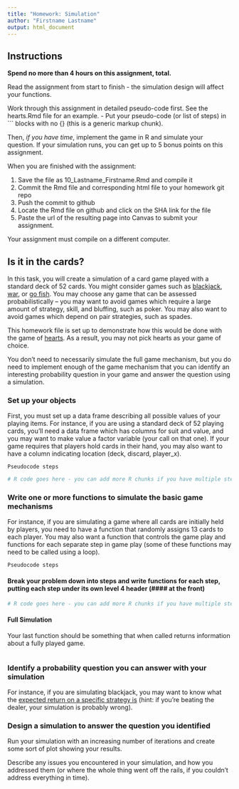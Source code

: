 ```yaml
---
title: "Homework: Simulation"
author: "Firstname Lastname"
output: html_document
---
```


## Instructions

**Spend no more than 4 hours on this assignment, total.**

Read the assignment from start to finish - the simulation design will affect your functions.

Work through this assignment in detailed pseudo-code first. See the hearts.Rmd file for an example. - Put your pseudo-code (or list of steps) in \`\`\` blocks with no {} (this is a generic markup chunk).

Then, *if you have time*, implement the game in R and simulate your question. If your simulation runs, you can get up to 5 bonus points on this assignment.

When you are finished with the assignment:

1.  Save the file as 10_Lastname_Firstname.Rmd and compile it
2.  Commit the Rmd file and corresponding html file to your homework git repo
3.  Push the commit to github
4.  Locate the Rmd file on github and click on the SHA link for the file
5.  Paste the url of the resulting page into Canvas to submit your assignment.

Your assignment must compile on a different computer.

## Is it in the cards?

In this task, you will create a simulation of a card game played with a standard deck of 52 cards. You might consider games such as [blackjack](https://bicyclecards.com/how-to-play/blackjack/#filter), [war](https://bicyclecards.com/how-to-play/war/#filter), or [go fish](https://bicyclecards.com/how-to-play/go-fish/#filter). You may choose any game that can be assessed probabilistically -- you may want to avoid games which require a large amount of strategy, skill, and bluffing, such as poker. You may also want to avoid games which depend on pair strategies, such as spades.

This homework file is set up to demonstrate how this would be done with the game of [hearts](https://bicyclecards.com/how-to-play/hearts/#filter). As a result, you may not pick hearts as your game of choice.

You don't need to necessarily simulate the full game mechanism, but you do need to implement enough of the game mechanism that you can identify an interesting probability question in your game and answer the question using a simulation.

### Set up your objects

First, you must set up a data frame describing all possible values of your playing items. For instance, if you are using a standard deck of 52 playing cards, you'll need a data frame which has columns for suit and value, and you may want to make value a factor variable (your call on that one). If your game requires that players hold cards in their hand, you may also want to have a column indicating location (deck, discard, player_x).

    Pseudocode steps

```r
# R code goes here - you can add more R chunks if you have multiple steps or want to explain each function after it's written.

```

### Write one or more functions to simulate the basic game mechanisms

For instance, if you are simulating a game where all cards are initially held by players, you need to have a function that randomly assigns 13 cards to each player. You may also want a function that controls the game play and functions for each separate step in game play (some of these functions may need to be called using a loop).

    Pseudocode steps

#### Break your problem down into steps and write functions for each step, putting each step under its own level 4 header (\#\#\#\# at the front)

```r
# R code goes here - you can add more R chunks if you have multiple steps or want to explain each function after it's written.

```

#### Full Simulation

Your last function should be something that when called returns information about a fully played game.

```r

```

### Identify a probability question you can answer with your simulation

For instance, if you are simulating blackjack, you may want to know what the [expected return on a specific strategy is](https://towardsdatascience.com/python-blackjack-simulator-61b591ffb971) (hint: if you're beating the dealer, your simulation is probably wrong).

### Design a simulation to answer the question you identified

Run your simulation with an increasing number of iterations and create some sort of plot showing your results.

Describe any issues you encountered in your simulation, and how you addressed them (or where the whole thing went off the rails, if you couldn't address everything in time).
